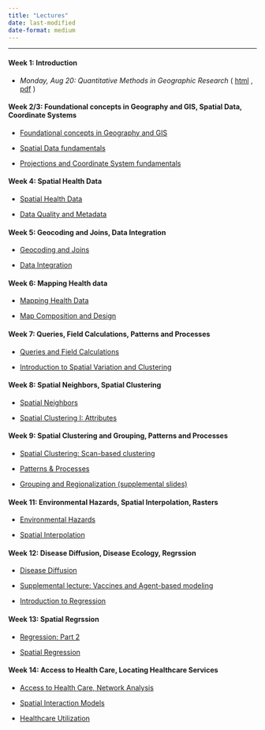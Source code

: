 ```yaml
---
title: "Lectures"
date: last-modified
date-format: medium
---
```


------------------------------------------------------------------------

#### Week 1: Introduction

-   *Monday, Aug 20: Quantitative Methods in Geographic Research* ( [html](./lectures/1_introduction/1_introduction.html){target="_blank"} , [pdf](./lectures/1_introduction/1_introduction.pdf){target="_blank"} )

#### Week 2/3: Foundational concepts in Geography and GIS, Spatial Data, Coordinate Systems

-   [Foundational concepts in Geography and GIS](./lectures/GEOG510_Lec3_GeoGISII.pdf)

-   [Spatial Data fundamentals](./lectures/GEOG510_Lec4_IntroSpData.pdf)

-   [Projections and Coordinate System fundamentals](./lectures/GEOG510_Lec5_ProjCoordSys.pdf)

#### Week 4: Spatial Health Data

-   [Spatial Health Data](./lectures/GEOG510_Lec7_SpDataPubHealth.pdf)

-   [Data Quality and Metadata](./lectures/GEOG510_Lec6_DataQualMetadata.pdf)

#### Week 5: Geocoding and Joins, Data Integration

-   [Geocoding and Joins](./lectures/GEOG510_Lec8_GeocodeTabSpJoin.pdf)

-   [Data Integration](./lectures/GEOG510_Lec9_DataIntegration.pdf)

#### Week 6: Mapping Health data

-   [Mapping Health Data](./lectures/GEOG510_Lec10_MappingHealData.pdf)

-   [Map Composition and Design](./lectures/GEOG510_Lec11_MapDesign.pdf)

#### Week 7: Queries, Field Calculations, Patterns and Processes

-   [Queries and Field Calculations](./lectures/GEOG510_Lec12_QueryFieldCalc.pdf)

-   [Introduction to Spatial Variation and Clustering](./lectures/GEOG510_Lec14_SpVarClustering.pdf)

#### Week 8: Spatial Neighbors, Spatial Clustering

-   [Spatial Neighbors](./lectures/GEOG510_Lec15_SpNeighbors.pdf)

-   [Spatial Clustering I: Attributes](./lectures/GEOG510_Lec16_ClusteringI.pdf)

#### Week 9: Spatial Clustering and Grouping, Patterns and Processes

-   [Spatial Clustering: Scan-based clustering](./lectures/GEOG510_Lec17_ClusteringII.pdf)

-   [Patterns & Processes](./lectures/GEOG510_Lec17_PatternProcessClustering.pdf)

-   [Grouping and Regionalization (supplemental slides)](./lectures/GEOG510_supplemental_groupingAdvancedClustering.pdf)

#### Week 11: Environmental Hazards, Spatial Interpolation, Rasters

-   [Environmental Hazards](./lectures/GEOG510_Lec18_EnvHaz.pdf)

-   [Spatial Interpolation](./lectures/GEOG510_Lec19_SpInterp.pdf)

#### Week 12: Disease Diffusion, Disease Ecology, Regrssion

-   [Disease Diffusion](./lectures/GEOG510_Lec20_DisRiskDiff.pdf)

-   [Supplemental lecture: Vaccines and Agent-based modeling](./lectures/GEOG510_Lec20a_simulationVaccine.pdf)

-   [Introduction to Regression](./lectures/GEOG510_Lec21_Reg.pdf)

#### Week 13: Spatial Regrssion

-   [Regression: Part 2](./lectures/GEOG510_Lec22_RegContinued.pdf)

-   [Spatial Regression](./lectures/GEOG510_Lec23_SpReg.pdf)

#### Week 14: Access to Health Care, Locating Healthcare Services

-   [Access to Health Care, Network Analysis](./lectures/GEOG510_Lec24_AccessHealthCare.pdf)

-   [Spatial Interaction Models](./lectures/GEOG510_Lec25_SpInteractMod.pdf)

-   [Healthcare Utilization](./lectures/GEOG510_Lec26_HealthCareUtil.pdf)
